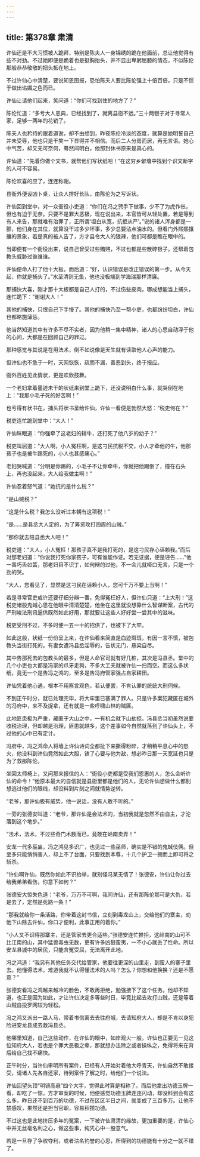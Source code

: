 ```yaml
---
---
---
```

title: 第378章 肃清
---





许仙还是不大习惯被人跪拜，特别是陈夫人一身锦绣的跪在他面前，总让他觉得有些不对劲。不过她即便是跪着也是挺胸抬头，并不显出卑躬屈膝的情态，不似陈伦那般恭恭敬敬的把头抵在地上。

不过许仙心中清楚，要说知恩图报，恐怕陈夫人要比陈伦强上十倍百倍，只是不惯于做出谄媚之色而已。

许仙让请他们起来，笑问道：“你们可找到住的地方了？”

陈伦忙道：“多亏大人恩典，已经找到了，就离县衙不远。”三十两银子对于寻常人家，足够一两年的花销了。

陈夫人也矜持的跟着道谢，却不由想到，昨夜陈伦冷淡的态度，就算是她明誓自己并未受辱，他也只是干笑一下显得并不相信。而后二人分房而居，再无言语。她心中气苦，却又无可奈何，蓦然间明白，他那封休书原来是真心的。

许仙道：“先着你做个文书，就帮他们写状纸吧！”在这穷乡僻壤中找到个识文断字的人可不容易。

陈伦欢喜的应了，连连称谢。

县衙外便设凶卜桌，让众人排好长队，由陈伦为之写诉状。

许仙回到堂中，对一众衙役小吏道：“你们在冯之骋手下做事，少不了为虎作伥，但也有迫于无奈。只要不是罪大恶极，现在说出来，本官皆可从轻处置，若是等到有人来告，那就唯有治罪了，正所谓‘坦白从宽，抗拒从严’。”说的诸人浑身都是一颤，他们身在其位，就算没干过多少坏事，多少总要沾点油水的。但看门外熙熙攘攘的景象，若是真的被人告了，方才县令大人的狠辣，他们可都是瞧在眼中的。

当即便有一个衙役出来，说自己曾受过些贿赂，不过也都是些散碎银子，还帮着包教头威胁过谁谁谁。

许仙便命人打了他十大板，而后道：“好，认识错误是改正错误的第一步。从今天起，你就是捕头了。”水至清则无鱼，他也没极端到学海瑞那样清廉。

那捕快大喜，刚才那十大板都是自己人打的，不过伤些皮肉，哪成想能当上捕头，连忙跪下：“谢谢大人！”

其他的捕快，只恨自己下手慢了。其他的捕快乃至一帮小吏，也都纷纷坦白，许仙也都略施薄惩。

他当然知道其中有许多不尽不实者，因为他稍一集中精神，诸人的心思自动浮于他的心间，大都是在回顾自己的罪过。

那种感觉与其说是在用法术，倒不如说像是天生就有读取他人心声的能力。

但许仙也不急于一时，天网恢恢，疏而不漏，善恶到头，终于报应。

衙外百姓见此情状，更是欢欣鼓舞。

一个老妇拿着墨迹未干的状纸来到堂上跪下，还没说明白什么事，就哭倒在地上：“我那小毛子死的好苦啊！”

也亏得有状书在，捕头将状书呈给许仙，许仙一看便是勃然大怒：“税吏何在？”

税吏连忙跪到堂中：“大人！”

许仙眯眼道：“你强牵了这老妇的耕牛，还打死了他八岁的幼子？”

税吏叫屈道：“大人啊，小人冤枉啊，是这刁民抗税不交，小人才牵他的牛，他那孩子也是被牛踢死的，小人也甚感痛心。”

老妇哭喊道：“分明是你踢的，小毛子不让你牵牛，你就把他踢倒了，撞在石头上，再也没起来，大人给我做主啊！”

许仙忍着怒气道：“她抗的是什么税？”

“是山贼税？”

“这是什么税？我怎么没听过本朝有这项税！”

“是……是县丞大人定的，为了筹资攻打四周的山贼。”

“那你就去陪县丞大人吧！”

税吏道：“大人，小人冤枉！那孩子真不是我打死的，是这刁民存心诬赖我。”而后对那老妇道：“你说我打死你家孩子，可有谁能作证。若无证据，便是诬告……”他一番巧舌如簧，那老妇目不识丁，如何辩的过他，不一会儿就哑口无言，只是一个劲的哭。

“大人，您看见了，显然是这刁民在诬赖小人，您可千万不要上当啊！”

若是寻常官吏或许还要仔细分辨一番，免得冤枉好人，但许仙只道：“上大刑！”这税吏诸般鬼蜮心思在他眼中清清楚楚，他坐在这里就没想靠什么智谋断案，古代的严刑峻法刑讯逼供既然如此好用，那就要让这些人好好尝一尝其中的滋味。

税吏受刑不过，不多时便一五一十的招供了，也被下了大牢。

如此这般，状纸一份份呈上来，在许仙看来简直是血迹斑斑，有因一言不慎，被包教头当街打死的。有妻女遭冯县丞淫辱的，告状无门，悬粱自尽。

其中告那死去的包教头的最多，但是人命官司就有好几桩，其次是冯县丞。堂中的几个小吏也大都是冯家的爪牙走狗，不多大工夫就被许仙一扫而空。而这么多状纸，竟无一个是告冯之鸿的，至多是告冯府管家强占自家耕田。

许仙凭着他心通，根本不用察言观色，若认便罢，不肯认罪的统统大刑伺候。

不到正午时分，就已处理完毕，将大牢里已塞满了罪人。只是许多案犯藏匿在城外的冯府中，来不及捉拿，还有就是一些呼啸山林的贼匪。

此地匪患极为严重，藏匿于大山之中，一有机会就下山劫掠。冯县丞当初虽然说要收税治理，但却越是治理，匪患就越多，这个差事如今自然就落到了许仙头上，不过他的心中已有定计。

冯府中，冯之鸿命人将墙上许仙诗词全都扯下来撕得粉碎，才稍稍平息心中的怒火，他没料到许仙竟然如此大胆，铁了心要与他为敌，想必昨日那一天宽延也只是为了救那陈伦。

坐回太师椅上，又问那来报信的人：“衙役小吏都是受我们恩惠的人，怎么会听许仙的命令！”他原本最大的自信就是县衙里都是他们的人，无论许仙想做什么都别想逃过他们的眼线，却没料到片刻之间就情势逆转。

“老爷，那许仙极有威势，他一说话，没有人敢不听的。”

一旁的张德安叫道：“老爷，那许仙是会法术的，当初我就是忽然不由自主，才沦落到这个地步。”

“法术，法术，不过些奇门术数而已，竟敢在岭南卖弄！”

安龙一代多巫盅，冯之鸿见多识广，也见过一些巫师，确实是不错的鬼蜮伎俩。但至多只能悄悄害人，却上不了台面，只要找到本尊，十几个护卫一拥而上即可将之斩杀。

“许仙啊许仙，既然你如此不识抬举，就别怪冯某无情了！张德安，许仙让你过去给我弟弟看伤，你意下如何？”

张德安大惊失色道：“老爷，万万不可啊，我同许仙，还有那陈伦那可是大仇，若是去了，定然是死路一条！”

“那我就给你一条活路，你带着这封书信，立刻到毒龙山上，交给他们的寨主，劝他下山除去许仙，你口才便利，此事正用的着你。”

“小人又不识得那寨主，还是管家去更合适些。”张德安连忙推拒，这岭南的山可不比江南的山，其中猛兽毒虫无数，更有许多凶狠蛮夷，一不小心就丢了性命。所以安龙县城中的居民，只能含冤受屈，无法离开此地。

冯之鸿道：“我另有其他任务交代给管家，他要往更深的山里走，到蛮人的寨子里去。他懂得法术，难道我就不认得懂法术的人吗？怎么？你想和他换换？还是不愿意？”

张德安看冯之鸿越来越冷的脸色，不敢再拒绝，勉强接下了这个任务。他却不知道，也正是因为如此，才让许仙决定多等些时日，毕竟比起去攻打山贼，还是等着山贼自投罗网较为轻松。

冯之鸿又派出一路人马，带着书信离去去往府城，去请知府大人，却是不肯以身犯险进安龙县成去救冯县丞。

他哪里知道，自己这些动作，在许仙的眼中，如岸观火一般，许仙也正要见一见这位知府大人，若也是个罪大恶极之辈，那就想办法除之或者操纵之，免得将来在背后给自己找不痛快。

正午时分，当许仙审明所有案件，已经有人开始对着他大呼青天，许仙自然不敢接受，请诸人先各自还家，待到案件了解之时，给他们一个说法。

许仙回望头顶“明镜高悬”四个大字，觉得此时算是相称了。而后他拿出功德玉牌一看，却吃了一惊，方才审案的时候，他便感觉功德玉牌连连闪动，却没料到会有这么多。昨日还不到百万的功德，不过在区区半日之间，就变成了三百多万。让他不禁感叹，果然还是担当官职，容易积攒功德。

不过这也是此地挤压多年的冤案，一下被许仙肃清的缘故，更加重要的是，许仙心中并无丝毫名利之心，做这些事，纯凭心中一股意气。

若是一旦存了争权夺利，或者沽名钓誉的心思，所得到的功德能有十分之一就不错了。